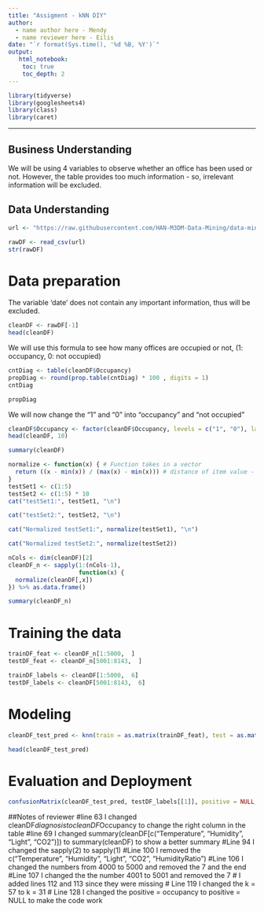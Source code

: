 ```yaml
---
title: "Assigment - kNN DIY"
author:
  - name author here - Mendy
  - name reviewer here - Eilis
date: "`r format(Sys.time(), '%d %B, %Y')`"
output:
   html_notebook:
    toc: true
    toc_depth: 2
---
```



```r
library(tidyverse)
library(googlesheets4)
library(class)
library(caret)
```

---




## Business Understanding
We will be using 4 variables to observe whether an office has been used or not. However, the table provides too much information - so, irrelevant information will be excluded.

## Data Understanding
```r
url <- "https://raw.githubusercontent.com/HAN-M3DM-Data-Mining/data-mining-s2y2122-Mendy1997/master/datasets/KNN-occupancy.csv"
```

```r
rawDF <- read_csv(url)
str(rawDF)
```


# Data preparation
The variable 'date' does not contain any important information, thus will be excluded. 

```r
cleanDF <- rawDF[-1]
head(cleanDF)
```

We will use this formula to see how many offices are occupied or not, (1: occupancy, 0: not occupied)

```r
cntDiag <- table(cleanDF$Occupancy)
propDiag <- round(prop.table(cntDiag) * 100 , digits = 1)
cntDiag
```

```r
propDiag
```

We will now change the "1" and "0" into "occupancy" and "not occupied"

```r
cleanDF$Occupancy <- factor(cleanDF$Occupancy, levels = c("1", "0"), labels = c("Yes", "No")) %>% relevel("No")
head(cleanDF, 10)
```


```r
summary(cleanDF)
```

```r
normalize <- function(x) { # Function takes in a vector
  return ((x - min(x)) / (max(x) - min(x))) # distance of item value - minimum vector value divided by the range of all vector values
}
testSet1 <- c(1:5)
testSet2 <- c(1:5) * 10
cat("testSet1:", testSet1, "\n")
```

```r
cat("testSet2:", testSet2, "\n")
```

```r
cat("Normalized testSet1:", normalize(testSet1), "\n")
```

```r
cat("Normalized testSet2:", normalize(testSet2))
```

```r
nCols <- dim(cleanDF)[2]
cleanDF_n <- sapply(1:(nCols-1),
                    function(x) {
  normalize(cleanDF[,x])
}) %>% as.data.frame()

summary(cleanDF_n)
```

# Training the data

```r
trainDF_feat <- cleanDF_n[1:5000,  ]
testDF_feat <- cleanDF_n[5001:8143,  ]
```


```r
trainDF_labels <- cleanDF[1:5000,  6]
testDF_labels <- cleanDF[5001:8143,  6]
```

# Modeling

```r
cleanDF_test_pred <- knn(train = as.matrix(trainDF_feat), test = as.matrix(testDF_feat), cl = as.matrix(trainDF_labels), k = 31)

head(cleanDF_test_pred)
```

# Evaluation and Deployment


```r
confusionMatrix(cleanDF_test_pred, testDF_labels[[1]], positive = NULL, dnn = c("Prediction", "True"))
```



##Notes of reviewer
#line 63 I changed cleanDF$diagnosis to cleanDF$Occupancy to change the right column in the table
#line 69 I changed summary(cleanDF[c("Temperature", "Humidity", "Light", "CO2")]) to summary(cleanDF) to show a better summary
#Line 94 I changed the sapply(2) to sapply(1)
#Line 100 I removed the c("Temperature", "Humidity", "Light", "CO2", "HumidityRatio")
#Line 106 I changed the numbers from 4000 to 5000 and removed the 7 and the end
#Line 107 I changed the the number 4001 to 5001 and removed the 7
# I added lines 112 and 113 since they were missing
# Line 119 I changed the k = 57 to k = 31
# Line 128 I changed the positive = occupancy to positive = NULL to make the code work
